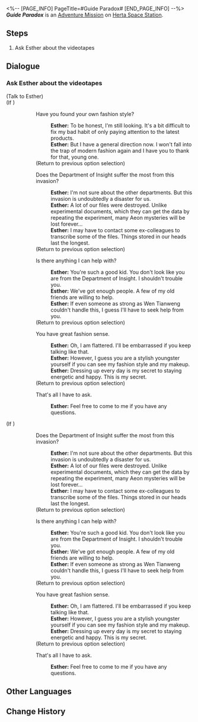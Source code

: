 <%-- [PAGE_INFO]
PageTitle=#Guide Paradox#
[END_PAGE_INFO] --%>
{{Stub|Dialogue.}}
{{Mission Infobox
|id            = 2000112
|title         = 
|image         = <!--Mission Guide Paradox.png-->
|type          = Adventure
|event_name    = 
|chapter       = 
|requirements  = 
* [[Adventure Mission]] ''[[Sensitive Beings (I)]]'' completed
* [[Trailblaze Mission]] ''[[Not Good With Farewells]]'' completed
* Reach [[Trailblaze Level]] 18
|summary       = Esther from the Department of Insight requested your help retrieving a videotape containing the life script of a department member named Sheila. Overcoming Gunn's obstacles, you uncovered the truth behind the tape.<br />It turns out that Gunn and Sheila were once lovers, and the current "Sheila" is an android created by Gunn in memory of his lost love.
|characters    = Esther; Trailblazer
|startLocation = [[Herta Space Station]] - [[Master Control Zone]]
|world         = Herta Space Station
|area          = Master Control Zone
|prev          = Sensitive Beings (I)
|next          = ???
|rewards       = Trailblaze EXP*100; Stellar Jade*30; Adventure Log*3; Hertareum*50; Credit*5,000
}}
'''''Guide Paradox''''' is an [[Adventure Mission]] on [[Herta Space Station]].

==Steps==
# Ask Esther about the videotapes

<!--
==Gameplay Notes==

--><!--
==Trial Character==

-->
==Dialogue==
{{Stub Dialogue}}
{{Dialogue End}}

===Ask Esther about the videotapes{{subst:void|<!--200011200-->}}===
{{Mission Description|type=adventure|location=Master Control Zone|update|The elderly Esther authorizes you to retrieve the videotapes of wonders and secrets. But why you?<br />That's because this researcher from the Department of Insight believes that secrets choose their own witnesses.}}
{{Dialogue Start}}


;(Talk to Esther)
;(If {{cx}}<!--SubMission Finish: 300030105-->)
::{{DIcon|Talk}} Have you found your own fashion style?
:::'''Esther:''' To be honest, I'm still looking. It's a bit difficult to fix my bad habit of only paying attention to the latest products.
:::'''Esther:''' But I have a general direction now. I won't fall into the trap of modern fashion again and I have you to thank for that, young one.
::;(Return to previous option selection)
::{{DIcon|Talk}} Does the Department of Insight suffer the most from this invasion?
:::'''Esther:''' I'm not sure about the other departments. But this invasion is undoubtedly a disaster for us.
:::'''Esther:''' A lot of our files were destroyed. Unlike experimental documents, which they can get the data by repeating the experiment, many Aeon mysteries will be lost forever...
:::'''Esther:''' I may have to contact some ex-colleagues to transcribe some of the files. Things stored in our heads last the longest.
::;(Return to previous option selection)
::{{DIcon|Talk}} Is there anything I can help with?
:::'''Esther:''' You're such a good kid. You don't look like you are from the Department of Insight. I shouldn't trouble you.
:::'''Esther:''' We've got enough people. A few of my old friends are willing to help.
:::'''Esther:''' If even someone as strong as Wen Tianweng couldn't handle this, I guess I'll have to seek help from you.
::;(Return to previous option selection)
::{{DIcon|Talk}} You have great fashion sense.
:::'''Esther:''' Oh, I am flattered. I'll be embarrassed if you keep talking like that.
:::'''Esther:''' However, I guess you are a stylish youngster yourself if you can see my fashion style and my makeup.
:::'''Esther:''' Dressing up every day is my secret to staying energetic and happy. This is my secret.
::;(Return to previous option selection)
::{{DIcon|Exit}} That's all I have to ask.
:::'''Esther:''' Feel free to come to me if you have any questions.
;(If {{cx}}<!--SubMission not Finish: 300030105-->)
::{{DIcon|Talk}} Does the Department of Insight suffer the most from this invasion?
:::'''Esther:''' I'm not sure about the other departments. But this invasion is undoubtedly a disaster for us.
:::'''Esther:''' A lot of our files were destroyed. Unlike experimental documents, which they can get the data by repeating the experiment, many Aeon mysteries will be lost forever...
:::'''Esther:''' I may have to contact some ex-colleagues to transcribe some of the files. Things stored in our heads last the longest.
::;(Return to previous option selection)
::{{DIcon|Talk}} Is there anything I can help with?
:::'''Esther:''' You're such a good kid. You don't look like you are from the Department of Insight. I shouldn't trouble you.
:::'''Esther:''' We've got enough people. A few of my old friends are willing to help.
:::'''Esther:''' If even someone as strong as Wen Tianweng couldn't handle this, I guess I'll have to seek help from you.
::;(Return to previous option selection)
::{{DIcon|Talk}} You have great fashion sense.
:::'''Esther:''' Oh, I am flattered. I'll be embarrassed if you keep talking like that.
:::'''Esther:''' However, I guess you are a stylish youngster yourself if you can see my fashion style and my makeup.
:::'''Esther:''' Dressing up every day is my secret to staying energetic and happy. This is my secret.
::;(Return to previous option selection)
::{{DIcon|Exit}} That's all I have to ask.
:::'''Esther:''' Feel free to come to me if you have any questions.
{{Dialogue End}}

==Other Languages==
{{Other Languages
|en   = Guide Paradox
|zhs  = 向导佯谬
|zht  = 嚮導佯謬
|ja   = ミスガイド
|ko   = 역설의 길잡이
|es   = La paradoja de la guía
|fr   = Une guide paradoxale
|ru   = Направленный парадокс
|th   = แนวทางสู่ความขัดแย้ง
|vi   = Nghịch Lý Hướng Dẫn
|de   = Führungs-Paradoxon
|id   = Paradoks Pemandu
|pt   = Paradoxo Guia
}}

==Change History==
{{Change History|1.0}}
